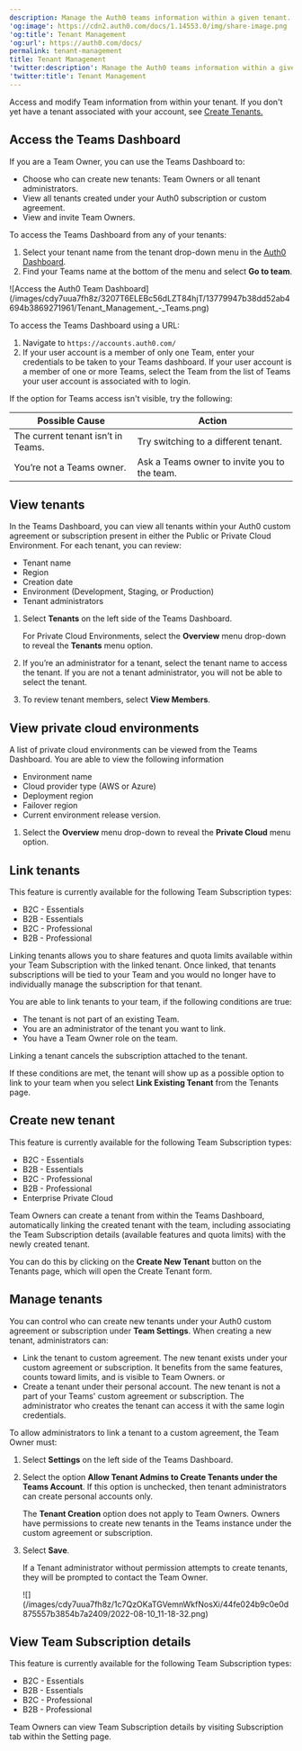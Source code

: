 ```yaml
---
description: Manage the Auth0 teams information within a given tenant.
'og:image': https://cdn2.auth0.com/docs/1.14553.0/img/share-image.png
'og:title': Tenant Management
'og:url': https://auth0.com/docs/
permalink: tenant-management
title: Tenant Management
'twitter:description': Manage the Auth0 teams information within a given tenant.
'twitter:title': Tenant Management
---
```

Access and modify Team information from within your tenant. If you don't yet have a tenant associated with your account, see [Create Tenants.](/docs/get-started/auth0-overview/create-tenants)

## Access the Teams Dashboard

If you are a Team Owner, you can use the Teams Dashboard to:

* Choose who can create new tenants: Team Owners or all tenant administrators.
* View all tenants created under your Auth0 subscription or custom agreement.
* View and invite Team Owners.

To access the Teams Dashboard from any of your tenants:

1. Select your tenant name from the tenant drop-down menu in the [Auth0 Dashboard](https://manage.auth0.com/dashboard).
2. Find your Teams name at the bottom of the menu and select **Go to team**.

<Frame>![Access the Auth0 Team Dashboard](/images/cdy7uua7fh8z/3207T6ELEBc56dLZT84hjT/13779947b38dd52ab4694b3869271961/Tenant_Management_-_Teams.png)</Frame>

To access the Teams Dashboard using a URL:

1. Navigate to `https://accounts.auth0.com/`
2. If your user account is a member of only one Team, enter your credentials to be taken to your Teams dashboard. If your user account is a member of one or more Teams, select the Team from the list of Teams your user account is associated with to login.

If the option for Teams access isn't visible, try the following:

<table class="table"><thead>
<tr>
<th>Possible Cause</th>
<th>Action</th>
</tr>
</thead>
<tbody>
<tr>
<td>The current tenant isn’t in Teams.</td>
<td>Try switching to a different tenant.</td>
</tr>
<tr>
<td>You’re not a Teams owner.</td>
<td>Ask a Teams owner to invite you to the team.</td>
</tr>
</tbody>
</table>

## View tenants

In the Teams Dashboard, you can view all tenants within your Auth0 custom agreement or subscription present in either the Public or Private Cloud Environment. For each tenant, you can review:

* Tenant name
* Region
* Creation date
* Environment (Development, Staging, or Production)
* Tenant administrators

1. Select **Tenants** on the left side of the Teams Dashboard.

   For Private Cloud Environments, select the **Overview** menu drop-down to reveal the **Tenants** menu option.
2. If you’re an administrator for a tenant, select the tenant name to access the tenant. If you are not a tenant administrator, you will not be able to select the tenant.
3. To review tenant members, select **View Members**.

## View private cloud environments

A list of private cloud environments can be viewed from the Teams Dashboard. You are able to view the following information

* Environment name
* Cloud provider type (AWS or Azure)
* Deployment region
* Failover region
* Current environment release version.

1. Select the **Overview** menu drop-down to reveal the **Private Cloud** menu option.

## Link tenants

<Callout icon="file-lines" color="#0EA5E9" iconType="regular">

This feature is currently available for the following Team Subscription types:

* B2C - Essentials
* B2B - Essentials
* B2C - Professional
* B2B - Professional

</Callout>

Linking tenants allows you to share features and quota limits available within your Team Subscription with the linked tenant. Once linked, that tenants subscriptions will be tied to your Team and you would no longer have to individually manage the subscription for that tenant.

You are able to link tenants to your team, if the following conditions are true:

* The tenant is not part of an existing Team.
* You are an administrator of the tenant you want to link.
* You have a Team Owner role on the team.

<Callout icon="file-lines" color="#0EA5E9" iconType="regular">

Linking a tenant cancels the subscription attached to the tenant.

</Callout>

If these conditions are met, the tenant will show up as a possible option to link to your team when you select **Link Existing Tenant** from the Tenants page.

## Create new tenant

<Callout icon="file-lines" color="#0EA5E9" iconType="regular">

This feature is currently available for the following Team Subscription types:

* B2C - Essentials
* B2B - Essentials
* B2C - Professional
* B2B - Professional
* Enterprise Private Cloud

</Callout>

Team Owners can create a tenant from within the Teams Dashboard, automatically linking the created tenant with the team, including associating the Team Subscription details (available features and quota limits) with the newly created tenant.

You can do this by clicking on the **Create New Tenant** button on the Tenants page, which will open the Create Tenant form.

## Manage tenants

You can control who can create new tenants under your Auth0 custom agreement or subscription under **Team Settings**. When creating a new tenant, administrators can:

* Link the tenant to custom agreement. The new tenant exists under your custom agreement or subscription. It benefits from the same features, counts toward limits, and is visible to Team Owners.
  or
* Create a tenant under their personal account. The new tenant is not a part of your Teams' custom agreement or subscription. The administrator who creates the tenant can access it with the same login credentials.

To allow administrators to link a tenant to a custom agreement, the Team Owner must:

1. Select **Settings** on the left side of the Teams Dashboard.
2. Select the option **Allow Tenant Admins to Create Tenants under the Teams Account**. If this option is unchecked, then tenant administrators can create personal accounts only.

   <Callout icon="file-lines" color="#0EA5E9" iconType="regular">

   The **Tenant Creation** option does not apply to Team Owners. Owners have permissions to create new tenants in the Teams instance under the custom agreement or subscription.

   </Callout>
3. Select **Save**.

   <Warning>

   If a Tenant administrator without permission attempts to create tenants, they will be prompted to contact the Team Owner.

   </Warning>

   <Frame>![](/images/cdy7uua7fh8z/1c7QzOKaTGVemnWkfNosXi/44fe024b9c0e0d875557b3854b7a2409/2022-08-10_11-18-32.png)</Frame>

## View Team Subscription details

<Callout icon="file-lines" color="#0EA5E9" iconType="regular">

This feature is currently available for the following Team Subscription types:

* B2C - Essentials
* B2B - Essentials
* B2C - Professional
* B2B - Professional

</Callout>

Team Owners can view Team Subscription details by visiting Subscription tab within the Setting page.